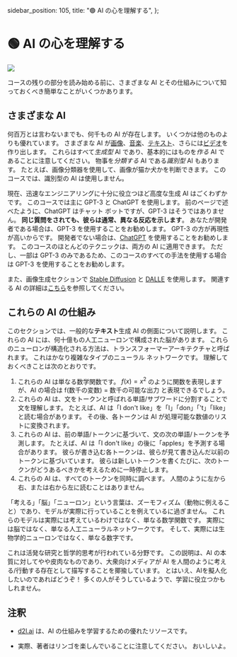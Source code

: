   sidebar_position: 105,
  title: "🟢 AI の心を理解する",
};

# 🟢 AI の心を理解する

<div style={{ textAlign: "center" }}>
  <Image
    src={"/docs/assets/basics/brain.svg"}
    width={1228}
    height={1014}
    style={{
      width: "100%",
      height: "300px",
      verticalAlign: "top",
      margin: "auto",
    }}
  />
</div>

コースの残りの部分を読み始める前に、さまざまな AI とその仕組みについて知っておくべき簡単なことがいくつかあります。

## さまざまな AI

何百万とは言わないまでも、何千もの AI が存在します。 いくつかは他のものよりも優れています。 さまざまな AI が[画像](https://openai.com/product/dall-e-2)、[音楽](https://google-research.github.io/seanet/musiclm/examples/)、[テキスト](https://platform.openai.com/playground)、さらには[ビデオ](https://makeavideo.studio/)を作り出します。 これらはすべて*生成型* AI であり、基本的にはものを*作る* AI であることに注意してください。 物事を*分類する* AI である*識別型* AI もあります。 たとえば、画像分類器を使用して、画像が猫か犬かを判断できます。 このコースでは、識別型の AI は使用しません。

現在、迅速なエンジニアリングに十分に役立つほど高度な生成 AI はごくわずかです。 このコースでは主に GPT-3 と ChatGPT を使用します。 前のページで述べたように、ChatGPT はチャット ボットですが、GPT-3 はそうではありません。 **同じ質問をされても、彼らは通常、異なる反応を示します**。 あなたが開発者である場合は、GPT-3 を使用することをお勧めします。 GPT-3 の方が再現性が高いからです。 開発者でない場合は、[ChatGPT](https://learnprompting.org/docs/category/%EF%B8%8F-image-prompting) を使用することをお勧めします。 このコースのほとんどのテクニックは、両方の AI に適用できます。 ただし、一部は GPT-3 のみであるため、このコースのすべての手法を使用する場合は GPT-3 を使用することをお勧めします。

また、画像生成セクションで [Stable Diffusion](https://beta.dreamstudio.ai/home) と [DALLE](https://openai.com/product/dall-e-2) を使用します。 関連する AI の詳細は[こちら](https://learnprompting.org/docs/products#chatbots)を参照してください。

## これらの AI の仕組み

このセクションでは、一般的な**テキスト**生成 AI の側面について説明します。 これらの AI には、何十億もの人工ニューロンで構成された脳があります。 これらのニューロンが構造化される方法は、トランスフォーマーアーキテクチャと呼ばれます。 これはかなり複雑なタイプのニューラル ネットワークです。 理解しておくべきことは次のとおりです。

1. これらの AI は単なる数学関数です。 $f(x) = x^2$ のように関数を表現しますが、AI の場合は f(数千の変数) = 数千の可能な出力 と表現できるでしょう。
2. これらの AI は、文をトークンと呼ばれる単語/サブワードに分割することで文を理解します。 たとえば、AI は「I don't like」を「I」「don」「't」「like」と読む場合があります。 その後、各トークンは AI が処理可能な数値のリストに変換されます。
3. これらの AI は、前の単語/トークンに基づいて、文の次の単語/トークンを予測します。 たとえば、AI は「I don't like」の後に「apples」を予測する場合があります。 彼らが書き込む各トークンは、彼らが見て書き込んだ以前のトークンに基づいています。 彼らは新しいトークンを書くたびに、次のトークンがどうあるべきかを考えるために一時停止します。
4. これらの AI は、すべてのトークンを同時に調べます。 人間のように左から右、または右から左に読むことはありません。

「考える」「脳」「ニューロン」という言葉は、ズーモフィズム（動物に例えること）であり、モデルが実際に行っていることを例えているに過ぎません。 これらのモデルは実際には考えているわけではなく、単なる数学関数です。 実際には脳ではなく、単なる人工ニューラルネットワークです。 そして、実際には生物学的ニューロンではなく、単なる数字です。

これは活発な研究と哲学的思考が行われている分野です。 この説明は、AI の本質に対してやや皮肉なものであり、大衆向けメディアが AI を人間のように考える/行動する存在として描写することを揶揄しています。 とはいえ、AIを擬人化したいのであればどうぞ！ 多くの人がそうしているようで、学習に役立つかもしれません。

## 注釈

- [d2l.ai](https://www.d2l.ai) は、AI の仕組みを学習するための優れたリソースです。

- 実際、著者はリンゴを楽しんでいることに注意してください。 おいしいよ。

